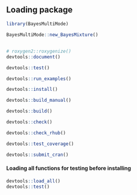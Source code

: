 ## Loading package
```r
library(BayesMultiMode)

BayesMultiMode::new_BayesMixture()
```

## 
```r
# roxygen2::roxygenize()
devtools::document()

devtools::test()

devtools::run_examples()

devtools::install()

devtools::build_manual()

devtools::build()

devtools::check()

devtools::check_rhub()

devtools::test_coverage()

devtools::submit_cran()
```

#### Loading all functions for testing before installing
```r
devtools::load_all()
devtools::test()
```